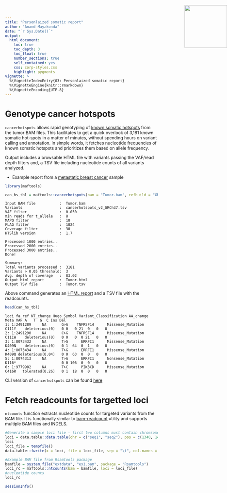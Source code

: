 ```yaml
---
title: "Personlaized somatic report"
author: "Anand Mayakonda"
date: "`r Sys.Date()`"
output: 
  html_document:
    toc: true
    toc_depth: 3
    toc_float: true
    number_sections: true
    self_contained: yes
    css: corp-styles.css
    highlight: pygments
vignette: >
  %\VignetteIndexEntry{03: Personlaized somatic report}
  %\VignetteEngine{knitr::rmarkdown}
  %\VignetteEncoding{UTF-8}
---
```


<img src="maftools_hex.svg" height="140" style="position:absolute;top:30px;right:0px;"/>


# Genotype cancer hotspots

`cancerhotspots` allows rapid genotyping of [known somatic hotspots]((https://www.cancerhotspots.org/)) from the tumor BAM files. This facilitates to get a quick overlook of 3,181 known somatic hot-spots in a matter of minutes, without spending hours on variant calling and annotation. In simple words, it fetches nucleotide frequencies of known somatic hotspots and prioritizes them based on allele frequency. 

Output includes a browsable HTML file with variants passing the VAF/read depth filters and, a TSV file including nucleotide counts of all variants analyzed.

* Example report from a [metastatic breast cancer](https://poisonalien.github.io/STAR_wrapper_script/) sample

```r
library(maftools)
```

```r
can_hs_tbl = maftools::cancerhotspots(bam = "Tumor.bam", refbuild = "GRCh37", mapq = 10, sam_flag = 1024)
```

```
Input BAM file           :  Tumor.bam
Variants                 :  cancerhotspots_v2_GRCh37.tsv
VAF filter               :  0.050
min reads for t_allele   :  8
MAPQ filter              :  10
FLAG filter              :  1024
Coverage filter          :  30
HTSlib version           :  1.7

Processed 1000 entries..
Processed 2000 entries..
Processed 3000 entries..
Done!

Summary:
Total variants processed :  3181
Variants > 0.05 threshold:  3
Avg. depth of coverage   :  83.02
Output html report       :  Tumor.html
Output TSV file          :  Tumor.tsv
```

Above command generates an [HTML report](https://poisonalien.github.io/STAR_wrapper_script/) and a TSV file with the readcounts.

```r
head(can_hs_tbl)
```

```
loci fa_ref NT_change Hugo_Symbol Variant_Classification AA_change              Meta VAF A   T  G  C Ins Del
1: 1:2491289     NA       G>A    TNFRSF14      Missense_Mutation     C111Y    deleterious(0)   0 0   0 21  0   0   0
2: 1:2491290     NA       C>G    TNFRSF14      Missense_Mutation     C111W    deleterious(0)   0 0   0  0 21   0   0
3: 1:8073432     NA       T>G      ERRFI1      Missense_Mutation     K409N    deleterious(0)   0 1  64  0  1   0   0
4: 1:8073434     NA       T>G      ERRFI1      Missense_Mutation     K409Q deleterious(0.04)   0 0  63  0  0   0   0
5: 1:8074313     NA       T>A      ERRFI1      Nonsense_Mutation     K116*                     0 0 106  0  0   0   0
6: 1:9779982     NA       T>C      PIK3CD      Missense_Mutation     C416R   tolerated(0.26)   0 1  18  0  0   0   0
```

CLI version of `cancerhotspots` can be found [here](https://github.com/PoisonAlien/somaticfreq)


# Fetch readcounts for targetted loci

`ntcounts` function extracts nucleotide counts for targeted variants from the BAM file. It is functionally similar to [bam-readcount](https://github.com/genome/bam-readcount) utility and supports multiple BAM files and INDELS.

```r
#Generate a sample loci file - first two columns must contain chromsome name and position (1-based coordinate)
loci = data.table::data.table(chr = c("seq1", "seq2"), pos = c(1340, 1483))
loci
loci_file = tempfile()
data.table::fwrite(x = loci, file = loci_file, sep = "\t", col.names = FALSE)
```

```r
#Example BAM file from Rsamtools package
bamfile = system.file("extdata", "ex1.bam", package = "Rsamtools") 
loci_rc = maftools::ntcounts(bam = bamfile, loci = loci_file) 
#nucleotide counts
loci_rc
```


```r
sessionInfo()
```

